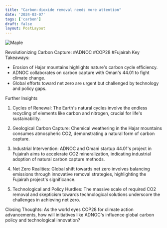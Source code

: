 ```yaml
---
title: "Carbon-dioxide removal needs more attention"
date: '2024-03-07'
tags: ['carbon']
draft: false
layout: PostLayout
---
```


<div className="flex justify-center">
  <div className="my-1 w-full px-2 xl:my-1 xl:w-1/2 xl:px-2">
    <img src="https://web.archive.org/web/20240224011804im_/https://www.economist.com/cdn-cgi/image/width=1424,quality=80,format=auto/media-assets/image/20231125_SRR_SQ.jpg" alt="Maple" className="mx-auto h-58 w-auto" />
  </div>
</div>

Revolutionizing Carbon Capture: #ADNOC #COP28 #Fujairah
Key Takeaways:
- Erosion of Hajar mountains highlights nature's carbon cycle efficiency.
- ADNOC collaborates on carbon capture with Oman's 44.01 to fight climate change.
- Global efforts toward net zero are urgent but challenged by technology and policy gaps.

Further Insights
1. Cycles of Renewal:
The Earth's natural cycles involve the endless recycling of elements like carbon and nitrogen, crucial for life's sustainability.

2. Geological Carbon Capture:
Chemical weathering in the Hajar mountains consumes atmospheric CO2, demonstrating a natural form of carbon capture.

3. Industrial Intervention:
ADNOC and Omani startup 44.01's project in Fujairah aims to accelerate CO2 mineralization, indicating industrial adoption of natural carbon capture methods.

4. Net Zero Realities:
Global shift towards net zero involves balancing emissions through innovative removal strategies, highlighting the Fujairah project's significance.

5. Technological and Policy Hurdles:
The massive scale of required CO2 removal and skepticism towards technological solutions underscore the challenges in achieving net zero.

Closing Thoughts:
As the world eyes COP28 for climate action advancements, how will initiatives like ADNOC's influence global carbon policy and technological innovation?
